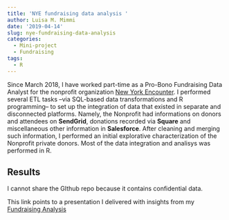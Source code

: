 ```yaml
---
title: 'NYE fundraising data analysis '
author: Luisa M. Mimmi
date: '2019-04-14'
slug: nye-fundraising-data-analysis
categories:
  - Mini-project
  - Fundraising
tags:
  - R
---
```


Since March 2018, I have worked part-time as a Pro-Bono Fundraising Data Analyst for the nonprofit organization [New York Encounter](http://www.newyorkencounter.org/). I performed several ETL tasks –via SQL-based data transformations and R programming– to set up the integration of data that existed in separate and disconnected platforms. Namely, the Nonprofit had informations on donors and attendees on **SendGrid**, donations recorded via **Square** and miscellaneous other information in **Salesforce**. After cleaning and merging such information, I performed an initial explorative characterization of the Nonprofit private donors. Most of the data integration and analisys was performed in R. 
  
## Results

I cannot share the GIthub repo because it contains confidential data.

This link points to a presentation I delivered with insights from my [Fundraising Analysis](/post/NYE-fundraising_Presentation_14April2019.pdf)

